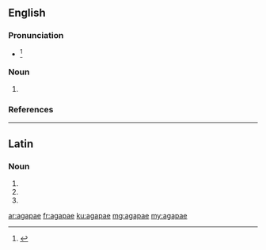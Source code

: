 ==English==

===Pronunciation===
* {{IPA|/əˈɡɑpaɪ/|/aˈɡɑpi/|/ˈɑɡəpaɪ/|lanɡ=en}}<ref>{{R:Dictionary.com}}</ref>

===Noun===
{{head|en|plural}}

# {{plural of|agape|lang=en}}

===References===
<references/>

----

==Latin==

===Noun===
{{la-noun-form|agapae}}

# {{inflection of|agapē||nom|p|lang=la}}
# {{inflection of|agapē||dat|s|lang=la}}
# {{inflection of|agapē||voc|p|lang=la}}

[[ar:agapae]]
[[fr:agapae]]
[[ku:agapae]]
[[mg:agapae]]
[[my:agapae]]